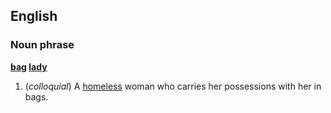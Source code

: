 ==English==
===Noun phrase===
'''[[bag]] [[lady]]'''

# (''colloquial'') A [[homeless]] woman who carries her possessions with her in bags.